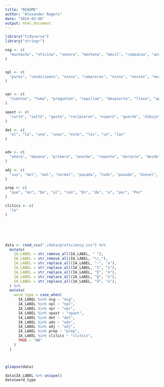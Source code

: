 ```yaml
---
title: "README"
author: "Alexander Rogers"
date: "2024-03-08"
output: html_document
---
```


```r
library("tidyverse")
library("stringr")
```

      
        
        

```r

nsg <- c(
  "muchacho", "oficina", "senora", "montana", "móvil", "companía", "ano", "bano", "nino", "nina", "paragüas", "alemán", "pájaro", "cárcel", "sala", "abogado", "jefa", "tía", "colina", "pajaro", "clase", "hora", "esposo", "corazón",  "gimnasio", "cuerda", "parag¸as", "baño", "vestido", "esposa", "ladrón", "cantante", "vez", "teléfono", "maestro", "novia", "academia", "aleman", "ayuda", "calle", "tío", "cuento", "vaso", "cocina", "perro", "hijo", "estación", "metro", "caja", "momento", "aula", "profesora", "alumna", "helado", "grabadora", "novio", "nieta", "suelo", "operación", "cirujano", "carta", "nieto", "iglesia", "fuego", "bombero", "tiempo", "cama", "mujer", "canción", "tienda", "niño", "hermano", "montaña", "gerente", "biblioteca", "armario", "ropa", "vuelo", "señora", "nombre", "aeropuerto", "guitarra", "regalo", "abuelo", "abuela", "correo", "compañía", "fiesta", "tortilla", "mes", "jefe", "policía", "secuestro", "carcel", "caso",  "semana", "caro", "papel", "año", "piso", "pelo", "primo", "empleada", "respuesta", "gasolina", "hija", "coche", "rueda", "instante", "abogada", "noche", "noticia", "periodista", "dinero", "hermana", "reunión", "contrato", "almuerzo", "plato", "parque", "chica", "chico", "camarero", "receta", "cocinero", "bar", "pollo", "hombre", "niña", "comedor", "zumo", "tarde", "pista"
)


npl <- c(
  "puros", "condicioens", "ninos", "camareros", "ninas", "novios", "muchachos", "jefes", "peluqueras", "ancianos", "conversaciones", "mujeres", "amigos", "padres", "caros", "alumnos","respuestas", "chicos", "nietas", "niños", "tijeras", "libros", "peleas", "cartas", "condiciones", "drogas", "maletas", "amigas", "idiomas", "abuelos", "luces", "zapatos", "hombres", "travesuras", "pelotas", "niñas"
)


vpr <- c(
  "Cuentan", "fuma", "preguntan", "cepillan", "despierta", "lleva", "aprenden", "escucha", "cortan", "levanta", "imprimen", "gastan", "comparte", "recogen", "mejora", "limpian", "barre", "cancelan", "dibuja", "recibe", "salta", "apaga", "manda", "corta", "investigan", "adivina", "limpia", "escoba", "barren", "cambia", "Descubren", "pregunta", "guarda", "sigue", "cepilla", "Comentan", "espera", "Creen", "levantan", "mira", "graba", "necesita", "firma", "cancela", "Anuncian", "besa", "graban", "abraza", "escala", "recoge", "guardan", "esperan", "comprende", "Piensan", "investiga", "factura", "Avisan", "llena", "aprende", "cambian", "llama", "imprime", "gasta", "para", "busca", "grita", "Explican", "come", "Dicen", "odia", "bebe", "lanza"
)

vpast <- c(
  "cortó", "saltó", "gastó", "recibieron", "esperó", "guardó", "dibujó", "preguntó", "escuchó", "llevaron", "imprimió", "cambió", "escalaron", "llenaron", "gritó", "adivinaron", "llevó", "facturaron", "canceló", "grabó", "dibujaron", "aprendió", "necesitó", "cepilló", "apagaron", "escaló", "firmó", "recogió", "cocinaron", "compartió", "mandaron", "necesitaron", "limpió", "escucharon", "llenó", "compartieron", "barrió", "adivinó", "facturó", "recibió", "mandó", "cocinó", "mejoró", "investigó", "gritaron", "apagó", "firmaron", "mejoraron"
)

det <- c(
  "el", "la", "una", "unas", "este", "los", "un", "las"
)


adv <- c(
  "ahora", "manana", "primera", "anoche", "repente", "durante", "desde", "Normalmente", "mañana", "anteayer", "ayer", "Hoy"
)

adj <- c(
  "sus", "del", "mal", "normal", "pasada", "todo", "pasado", "diesel", "su", "nuevos"
)

prep <- c(
  "que", "en", "De", "al", "con", "En", "de", "a", "por", "Por"
)

clitics <- c(
  "lo"
)






data <- read_csv("./data/proficiency.csv") %>% 
  mutate(
    IA_LABEL = str_remove_all(IA_LABEL, " "), 
    IA_LABEL = str_remove_all(IA_LABEL, "\\."), 
    IA_LABEL = str_replace_all(IA_LABEL, "·", "a"), 
    IA_LABEL = str_replace_all(IA_LABEL, "Ì", "í"), 
    IA_LABEL = str_replace_all(IA_LABEL, "È", "é"), 
    IA_LABEL = str_replace_all(IA_LABEL, "Ò", "n"), 
    IA_LABEL = str_replace_all(IA_LABEL, "Û", "ó"), 
  ) %>% 
  mutate(
    word_type = case_when(
      IA_LABEL %in% nsg ~ "nsg", 
      IA_LABEL %in% npl ~ "npl", 
      IA_LABEL %in% vpr ~ "vpr", 
      IA_LABEL %in% vpast ~ "vpast", 
      IA_LABEL %in% det ~ "det", 
      IA_LABEL %in% adv ~ "adv", 
      IA_LABEL %in% adj ~ "adj", 
      IA_LABEL %in% prep ~ "prep", 
      IA_LABEL %in% clitics ~ "clitics", 
      TRUE ~ "NA"
    )
  )



glimpse(data)
```

```r

data$IA_LABEL %>% unique()
data$word_type

```